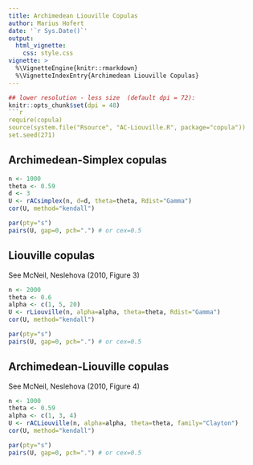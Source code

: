 ```yaml
---
title: Archimedean Liouville Copulas
author: Marius Hofert
date: '`r Sys.Date()`'
output:
  html_vignette:
    css: style.css
vignette: >
  %\VignetteEngine{knitr::rmarkdown}
  %\VignetteIndexEntry{Archimedean Liouville Copulas}
---
```

```r
## lower resolution - less size  (default dpi = 72):
knitr::opts_chunk$set(dpi = 48)
```r
require(copula)
source(system.file("Rsource", "AC-Liouville.R", package="copula"))
set.seed(271)
```

## Archimedean-Simplex copulas

```r
n <- 1000
theta <- 0.59
d <- 3
U <- rACsimplex(n, d=d, theta=theta, Rdist="Gamma")
cor(U, method="kendall")
```

```r
par(pty="s")
pairs(U, gap=0, pch=".") # or cex=0.5
```


## Liouville copulas

See McNeil, Neslehova (2010, Figure 3)

```r
n <- 2000
theta <- 0.6
alpha <- c(1, 5, 20)
U <- rLiouville(n, alpha=alpha, theta=theta, Rdist="Gamma")
cor(U, method="kendall")
```

```r
par(pty="s")
pairs(U, gap=0, pch=".") # or cex=0.5
```


## Archimedean-Liouville copulas

See McNeil, Neslehova (2010, Figure 4)

```r
n <- 1000
theta <- 0.59
alpha <- c(1, 3, 4)
U <- rACLiouville(n, alpha=alpha, theta=theta, family="Clayton")
cor(U, method="kendall")
```

```r
par(pty="s")
pairs(U, gap=0, pch=".") # or cex=0.5
```

